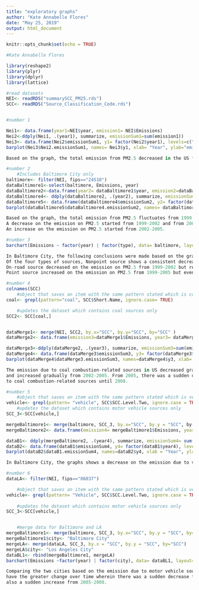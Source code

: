 ---
title: "exploratory graphs"
author: "Kate Annabelle Flores"
date: "May 25, 2019"
output: html_document
---

```{r setup, include=FALSE}
knitr::opts_chunk$set(echo = TRUE)
```

```{r echo=FALSE}
#Kate Annabelle Flores

library(reshape2)
library(plyr)
library(dplyr)
library(lattice)

#read datasets
NEI<- readRDS("summarySCC_PM25.rds")
SCC<- readRDS("Source_Classification_Code.rds")


#number 1

Nei1<- data.frame(year1=NEI$year, emission1= NEI$Emissions)
Nei2<-ddply(Nei1, .(year1), summarize, emissionSum1=sum(emission1)) 
Nei3<- data.frame(Nei2$emissionSum1, y1= factor(Nei2$year1), levels=c("1999", "2000", "2005", "2008"))
barplot(Nei3$Nei2.emissionSum1, names= Nei3$y1, xlab= "Year", ylab="emission", main= "Total emission in US by Year")
```

```{r include=TRUE}
Based on the graph, the total emission from PM2.5 decreased in the US from 1999 to 2008.
```

```{r echo=FALSE}
#number 2
    #Includes Baltimore City only
baltimore<- filter(NEI, fips=="24510")
dataBaltimore1<-select(baltimore, Emissions, year)
dataBaltimore2<-data.frame(year2= dataBaltimore1$year, emission2=dataBaltimore1$Emissions)
dataBaltimore4<- ddply(dataBaltimore2, .(year2), summarize, emissionSum2=sum(emission2))
dataBaltimore5<- data.frame(dataBaltimore4$emissionSum2, y2= factor(dataBaltimore4$year2), levels=c("1999", "2000", "2005", "2008"))
barplot(dataBaltimore5$dataBaltimore4.emissionSum2, names= dataBaltimore5$y2, xlab= "Year", ylab="emission", main= "Total emission in Baltimore by year")
```

```{r include=TRUE}
Based on the graph, the total emission from PM2.5 fluctuates from 1999 to 2008. 
A decrease on the emission on PM2.5 started from 1999-2002 and from 2005-2008. 
An increase on the emission on PM2.5 started from 2002-2005. 
```

```{r echo=FALSE}
#number 3
barchart(Emissions ~ factor(year) | factor(type), data= baltimore, layout= c(4,1))
```

```{r echo=TRUE}
In Baltimore City, the following conclusions were made based on the graph:
Of the four types of sources, Nonpoint source shows a consistent decrease on the emission due to PM2.5 from 1999 to 2008.
On-road source decreased on the emission on PM2.5 from 1999-2002 but remains after starting from 2002-2008.
Point source increased on the emission on PM2.5 from 1999-2005 but eventually decreased after starting from 2005- 2008.
```

```{r echo=FALSE}
#number 4
colnames(SCC)
    #object that saves an item with the same pattern stated which is coal
coal<- grepl(pattern="coal", SCC$Short.Name, ignore.case= TRUE) 

    #updates the dataset which contains coal sources only
SCC2<- SCC[coal,]  


dataMerge1<- merge(NEI, SCC2, by.x="SCC", by.y="SCC", by="SCC" )
dataMerge2<- data.frame(emission3=dataMerge1$Emissions, year3= dataMerge1$year)

dataMerge3<-ddply(dataMerge2, .(year3), summarize, emissionSum3=sum(emission3)) 
dataMerge4<- data.frame(dataMerge3$emissionSum3, y3= factor(dataMerge3$year3), levels=c("1999", "2000", "2005", "2008"))
barplot(dataMerge4$dataMerge3.emissionSum3, names=dataMerge4$y3, xlab= "Year", ylab="emission", main= "Emissions from coal combustion-related sources in US by year")
```

```{r echo=TRUE}
The emission due to coal combustion-related sources in US decreased gradually from 1999 to 2002
and increased gradually from 2002-2005. From 2005, there was a sudden decrease on the emission due
to coal combustion-related sources until 2008. 
```

```{r echo=FALSE}
#number 5
    #object that saves an item with the same pattern stated which is vehicle
vehicle<- grepl(pattern= "vehicle", SCC$SCC.Level.Two, ignore.case = TRUE)
    #updates the dataset which contains motor vehicle sources only
SCC_3<-SCC[vehicle,]

mergeBaltimore1<- merge(baltimore, SCC_3, by.x="SCC", by.y = "SCC", by-"SCC")
mergeBaltimore2<- data.frame(emission4= mergeBaltimore1$Emissions, year4=mergeBaltimore1$year)

dataB1<- ddply(mergeBaltimore2, .(year4), summarize, emissionSum4= sum(emission4))
dataB2<- data.frame(dataB1$emissionSum4, y4= factor(dataB1$year4), levels=c("1999", "2000", "2005", "2008"))
barplot(dataB2$dataB1.emissionSum4, names=dataB2$y4, xlab = "Year", ylab = "emission", main="Emissions from vehicle sources in Baltimore City by year")
```

```{r echo= TRUE}
In Baltimore City, the graphs shows a decrease on the emission due to vehicle sources only from 1999-2008.
```

```{r echo=FALSE}
#number 6
dataLA<- filter(NEI, fips=="06037")

    #object that saves an item with the same pattern stated which is vehicle
vehicle<- grepl(pattern= "Vehicle", SCC$SCC.Level.Two, ignore.case = TRUE)
    
    #updates the dataset which contains motor vehicle sources only
SCC_3<-SCC[vehicle,]


    #merge data for Baltimore and LA
mergeBaltimore1<- merge(baltimore, SCC_3, by.x="SCC", by.y = "SCC", by="SCC")
mergeBaltimore1$city<- "Baltimore City"
mergeLA<- merge(dataLA, SCC_3, by.x = "SCC", by.y = "SCC", by="SCC")
mergeLA$city<- "Los Angeles City"
dataBL1<- rbind(mergeBaltimore1, mergeLA)
barchart(Emissions ~factor(year) | factor(city), data= dataBL1, layout= c(2,1))
```

```{r echo=TRUE}
Comparing the two cities based on the emission due to motor vehicle sources, Los Angeles City has seen to
have the greater change over time wherein there was a sudden decrease from 1999-2002 and there was
also a sudden increase from 2005-2008. 
```




